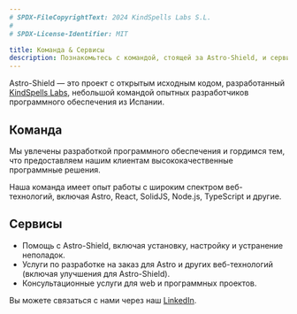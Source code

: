 ```yaml
---
# SPDX-FileCopyrightText: 2024 KindSpells Labs S.L.
#
# SPDX-License-Identifier: MIT

title: Команда & Сервисы
description: Познакомьтесь с командой, стоящей за Astro-Shield, и сервисами, которые мы предлагаем.
---
```


Astro-Shield — это проект с открытым исходным кодом, разработанный
[KindSpells Labs](https://kindspells.dev), небольшой командой опытных
разработчиков программного обеспечения из Испании.

## Команда

Мы увлечены разработкой программного обеспечения и гордимся тем,
что предоставляем нашим клиентам высококачественные программные решения.

Наша команда имеет опыт работы с широким спектром веб-технологий,
включая Astro, React, SolidJS, Node.js, TypeScript и другие.

## Сервисы

- Помощь с Astro-Shield, включая установку, настройку и устранение неполадок.
- Услуги по разработке на заказ для Astro и других веб-технологий (включая улучшения для Astro-Shield).
- Консультационные услуги для web и программных проектов.

Вы можете связаться с нами через наш
[LinkedIn](https://www.linkedin.com/company/kindspells/).
